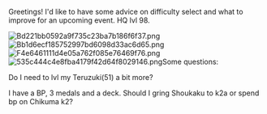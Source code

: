 Greetings! I'd like to have some advice on difficulty select and what to improve for an upcoming event. HQ lvl 98.

[[File:Bd221bb0592a9f735c23ba7b186f6f37.png|thumb]][[File:Bb1d6ecf185752997bd6098d33ac6d65.png|thumb]][[File:F4e6461111d4e05a762f085e76469f76.png|thumb]][[File:535c444c4e8fba4179f42d64f8029146.png|thumb]]Some questions:

Do I need to lvl my Teruzuki(51) a bit more?

I have a BP, 3 medals and a deck. Should I gring Shoukaku to k2a or spend bp on Chikuma k2?<ac_metadata title="Looking for advice"> </ac_metadata>